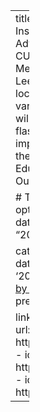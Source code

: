 ---
title: Mirror, Flashlight, & Roadmap... How Institutions of Higher Education Use Data to Advance Student Outcomes
authors: [brad]
event: CU Boulder Leeds Business Analytics Group Meetup
event_url: https://www.meetup.com/CU-Leeds-Business-Analytics/events/285301427
location: Virtual
abstract: 'College use data in a variety of ways to improve outcomes. In this talk, I will describe how institutions use data as a mirror, flashlight, and roadmap for continuous improvement. I will also make a pitch for you to join the journey' 
summary: 'How Institutions of Higher Education Use Data to Advance Student Outcomes'

# Talk start and end times.
#   End time can optionally be hidden by prefixing the line with `#`.
date: "2021-05-26T11:15:00Z"
#date_end: "2019-09-12T12:00:00Z"
all_day: false

categories:
- talk
tags:
- predictivemodels
- datascience
- cuboulder
- leeds
- msba
lastmod: '2022-04-22'
featured: no
image:
  caption: '[Photo by Rishabh Dharmani on Unsplash](https://unsplash.com/photos/IvfAs3Qk64M)'
  focal_point: ''
  preview_only: no
projects: []

links:
- icon: images
  icon_pack: fas
  name: slides
  url: https://bradweiner.info/files/msba_meetup_talk.pdf
- icon: github
  icon_pack: fab
  name: code
  url: https://github.com/bradweiner/msba_meetup_talk
- icon: twitter
  icon_pack: fab
  name: Follow
  url: https://twitter.com/brad_weiner
---